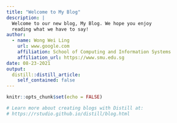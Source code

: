 ```yaml
---
title: "Welcome to My Blog"
description: |
  Welcome to our new blog, My Blog. We hope you enjoy 
  reading what we have to say!
author:
  - name: Wong Wei Ling 
    url: www.google.com
    affiliation: School of Computing and Information Systems
    affiliation_url: https://www.smu.edu.sg
date: 08-23-2021
output:
  distill::distill_article:
    self_contained: false
---
```


```r
knitr::opts_chunk$set(echo = FALSE)

# Learn more about creating blogs with Distill at:
# https://rstudio.github.io/distill/blog.html

```



